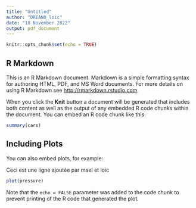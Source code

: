 ```yaml
---
title: "Untitled"
author: "DREANO_loic"
date: "18 November 2022"
output: pdf_document
---
```


```r
knitr::opts_chunk$set(echo = TRUE)
```

## R Markdown

This is an R Markdown document. Markdown is a simple formatting syntax for authoring HTML, PDF, and MS Word documents. For more details on using R Markdown see <http://rmarkdown.rstudio.com>.

When you click the **Knit** button a document will be generated that includes both content as well as the output of any embedded R code chunks within the document. You can embed an R code chunk like this:

```r
summary(cars)
```

## Including Plots

You can also embed plots, for example:

Ceci est une ligne ajoutée par mael et loic

```r
plot(pressure)
```

Note that the `echo = FALSE` parameter was added to the code chunk to prevent printing of the R code that generated the plot.
